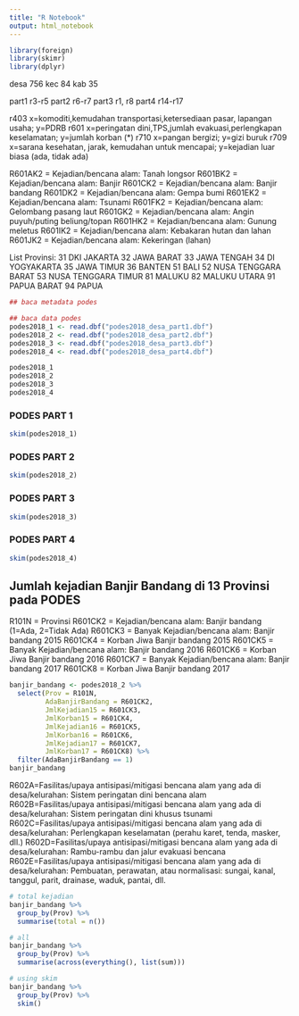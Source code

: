 ```yaml
---
title: "R Notebook"
output: html_notebook
---
```


```r
library(foreign)
library(skimr)
library(dplyr)
```

desa 756
kec 84
kab 35

part1 r3-r5
part2 r6-r7
part3 r1, r8
part4 r14-r17


r403 x=komoditi,kemudahan transportasi,ketersediaan pasar, lapangan usaha; y=PDRB
r601 x=peringatan dini,TPS,jumlah evakuasi,perlengkapan keselamatan; y=jumlah korban (*)
r710 x=pangan bergizi; y=gizi buruk 
r709 x=sarana kesehatan, jarak, kemudahan untuk mencapai; y=kejadian luar biasa (ada, tidak ada)

R601AK2 = Kejadian/bencana alam: Tanah longsor
R601BK2 = Kejadian/bencana alam: Banjir
R601CK2 = Kejadian/bencana alam: Banjir bandang
R601DK2 = Kejadian/bencana alam: Gempa bumi
R601EK2 = Kejadian/bencana alam: Tsunami
R601FK2 = Kejadian/bencana alam: Gelombang pasang laut
R601GK2 = Kejadian/bencana alam: Angin puyuh/puting beliung/topan
R601HK2 = Kejadian/bencana alam: Gunung meletus
R601IK2 = Kejadian/bencana alam: Kebakaran hutan dan lahan
R601JK2 = Kejadian/bencana alam: Kekeringan (lahan)


List Provinsi:
31  DKI JAKARTA
32  JAWA BARAT
33  JAWA TENGAH
34  DI YOGYAKARTA
35  JAWA TIMUR
36  BANTEN
51  BALI
52  NUSA TENGGARA BARAT
53  NUSA TENGGARA TIMUR
81  MALUKU
82  MALUKU UTARA
91  PAPUA BARAT
94  PAPUA

```r
## baca metadata podes
```


```r
## baca data podes
podes2018_1 <- read.dbf("podes2018_desa_part1.dbf")
podes2018_2 <- read.dbf("podes2018_desa_part2.dbf")
podes2018_3 <- read.dbf("podes2018_desa_part3.dbf")
podes2018_4 <- read.dbf("podes2018_desa_part4.dbf")

podes2018_1
podes2018_2
podes2018_3
podes2018_4
```

### PODES PART 1

```r
skim(podes2018_1)
```

### PODES PART 2

```r
skim(podes2018_2)
```


### PODES PART 3

```r
skim(podes2018_3)
```

### PODES PART 4

```r
skim(podes2018_4)
```

## Jumlah kejadian Banjir Bandang di 13 Provinsi pada PODES

R101N = Provinsi
R601CK2 = Kejadian/bencana alam: Banjir bandang (1=Ada, 2=Tidak Ada)
R601CK3 = Banyak Kejadian/bencana alam: Banjir bandang 2015
R601CK4 = Korban Jiwa Banjir bandang 2015
R601CK5 = Banyak Kejadian/bencana alam: Banjir bandang 2016
R601CK6 = Korban Jiwa Banjir bandang 2016
R601CK7 = Banyak Kejadian/bencana alam: Banjir bandang 2017
R601CK8 = Korban Jiwa Banjir bandang 2017


```r
banjir_bandang <- podes2018_2 %>%
  select(Prov = R101N, 
         AdaBanjirBandang = R601CK2, 
         JmlKejadian15 = R601CK3, 
         JmlKorban15 = R601CK4, 
         JmlKejadian16 = R601CK5, 
         JmlKorban16 = R601CK6, 
         JmlKejadian17 = R601CK7, 
         JmlKorban17 = R601CK8) %>%
  filter(AdaBanjirBandang == 1) 
banjir_bandang
```

R602A=Fasilitas/upaya antisipasi/mitigasi bencana alam yang ada di desa/kelurahan: Sistem peringatan dini bencana alam
R602B=Fasilitas/upaya antisipasi/mitigasi bencana alam yang ada di desa/kelurahan: Sistem peringatan dini khusus tsunami
R602C=Fasilitas/upaya antisipasi/mitigasi bencana alam yang ada di desa/kelurahan: Perlengkapan keselamatan (perahu karet, tenda, masker, dll.)
R602D=Fasilitas/upaya antisipasi/mitigasi bencana alam yang ada di desa/kelurahan: Rambu-rambu dan jalur evakuasi bencana
R602E=Fasilitas/upaya antisipasi/mitigasi bencana alam yang ada di desa/kelurahan: Pembuatan, perawatan, atau normalisasi: sungai, kanal, tanggul, parit, drainase, waduk, pantai, dll.


```r
# total kejadian
banjir_bandang %>% 
  group_by(Prov) %>%
  summarise(total = n())
```


```r
# all
banjir_bandang %>% 
  group_by(Prov) %>%
  summarise(across(everything(), list(sum)))
```


```r
# using skim
banjir_bandang %>% 
  group_by(Prov) %>%
  skim()
```


